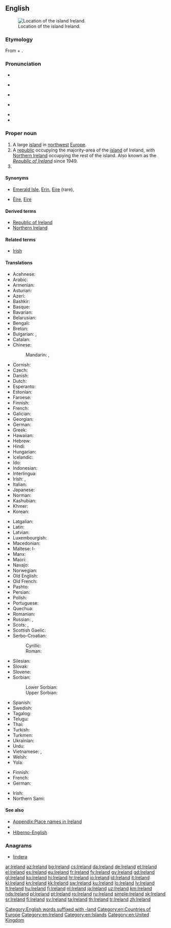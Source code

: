 ==English==
{{wikipedia}}
[[Image:LocationIslandIreland.png|thumb|Location of the island Ireland.]]

===Etymology===
From {{etyl|ga|en}} {{term|Éire|lang=ga}} + {{m|en|-land}}.

===Pronunciation===
* {{IPA|/ˈaɪə(ɹ)lənd/|lang=en}}
* {{a|Ireland}} {{IPA|[ˈaːɹlənd]|[ˈaɪɹlənd]|lang=en}}
* {{a|UK}} {{IPA|[ˈaɪə(ɹ)lənd]|lang=en}}
* {{a|GenAm}} {{IPA|[ˈaɪɚɫɪ̈nd]|lang=en}}
* {{audio|en-us-Ireland.ogg|Audio (US)|lang=en}}
* {{rhymes|aɪə(ɹ)lənd|lang=en}}

===Proper noun===
{{en-proper noun}}

# A large [[island]] in [[northwest]] [[Europe]].
# A [[republic]] occupying the majority-area of the [[island]] of Ireland, with [[Northern Ireland]] occupying the rest of the island. Also known as the ''[[Republic of Ireland]]'' since 1949.
# {{surname|lang=pt}}

====Synonyms====
* {{sense|island}} [[Emerald Isle]], [[Erin]], [[Eire]] (rare), {{l|en|Wolfland}} {{qualifier|obsolete nickname}}
* {{sense|both}} [[Éire]], [[Eire]]

====Derived terms====
* [[Republic of Ireland]]
* [[Northern Ireland]]

====Related terms====
* [[Irish]]

====Translations====
{{trans-top|island}}
* Acehnese: {{t|ace|Irlandia}}
* Arabic: {{t|ar|أَيْرْلَنْدَا|f}}
* Armenian: {{t|hy|Իռլանդիա}}
* Asturian: {{t+|ast|Irlanda}}
* Azeri: {{t+|az|İrlandiya}}
* Bashkir: {{t|ba|Ирландия|sc=Cyrl}}
* Basque: {{t+|eu|Irlanda}}
* Bavarian: {{t|bar|Irlãnd}}
* Belarusian: {{t|be|Ірландыя|f|tr=Irlándyja}}
* Bengali: {{t|bn|আয়ারল্যান্ড}}
* Breton: {{t+|br|Iwerzhon}}
* Bulgarian: {{t+|bg|Ирландия|f|tr=Irlándija}}, {{t|bg|Ейре|f|tr=Éjre}}
* Catalan: {{t+|ca|Irlanda|f}}
* Chinese:
*: Mandarin: {{t|cmn|愛爾蘭|sc=Hani}}, {{t+|cmn|爱尔兰|tr=Ài'ěrlán|sc=Hani}}
* Cornish: {{t|kw|Iwerdhon}}
* Czech: {{t+|cs|Irsko}}
* Danish: {{t+|da|Irland}}
* Dutch: {{t+|nl|Ierland}}
* Esperanto: {{t|eo|Irlando}}
* Estonian: {{t+|et|Iirimaa}}
* Faroese: {{t|fo|Írland}}
* Finnish: {{t+|fi|Irlanti}}
* French: {{t+|fr|Irlande|f}}
* Galician: {{t+|gl|Irlanda}}
* Georgian: {{t|ka|ირლანდია}}
* German: {{t+|de|Irland|n}}
* Greek: {{t+|el|Ιρλανδία|f}}
* Hawaiian: {{t|haw|ʻIlelani}}
* Hebrew: {{t|he|אירלנד|tr=Irland}}
* Hindi: {{t+|hi|आयरलैंड|tr=āyarlaiṇḍ}}
* Hungarian: {{t+|hu|Írország}}
* Icelandic: {{t+|is|Írland|n}}
* Ido: {{t+|io|Irlando}}
* Indonesian: {{t|id|Irlandia}}
* Interlingua: {{t|ia|Irlanda}}
* Irish: {{t+|ga|Éire|f}}, {{t|ga|Banba|f}}
* Italian: {{t+|it|Irlanda|f}}
* Japanese: {{t+|ja|アイルランド|tr=Airurando}}
* Norman: {{t|nrf|Irlande|f}}
* Kashubian: {{t|csb|Irlandëjô}}
* Khmer: {{t|km|អៀរឡង់|tr=ea long|sc=Khmr}}
* Korean: {{t+|ko|아일랜드|tr=Aillaendeu|sc=Hang}}
{{trans-mid}}
* Latgalian: {{t|ltg|Eireja|f}}
* Latin: {{t|la|Hibernia}}
* Latvian: {{t+|lv|Īrija|f}}
* Luxembourgish: {{t+|lb|Irland|n}}
* Macedonian: {{t+|mk|Ирска|f|tr=Írska}}
* Maltese: l-{{t|mt|Irlanda}}
* Manx: {{t|gv|Nerin|f}}
* Maori: {{t|mi|Airangi}}
* Navajo: {{t|nv|Bitsiighaʼ Łichííʼí bikéyah}}
* Norwegian: {{t+|no|Irland}}
* Old English: {{t|ang|Írland}}
* Old French: {{t|fro|Irlande|f}}
* Pashto: {{t|ps|آيرلنډ|m|tr=āyrləndd|sc=ps-Arab}}
* Persian: {{t+|fa|ایرلند|tr=’irlánd}}
* Polish: {{t+|pl|Irlandia|f}}
* Portuguese: {{t+|pt|Irlanda|f}}
* Quechua: {{t|qu|Ilanda}}
* Romanian: {{t+|ro|Irlanda|f}}
* Russian: {{t+|ru|Ирла́ндия|f}}, {{qualifier|rare}} {{t|ru|Э́йре|f}}
* Scots: {{t|sco|Erlan}}, {{t|sco|Airlann}}
* Scottish Gaelic: {{t|gd|Èirinn|f}}
* Serbo-Croatian:
*: Cyrillic: {{t|sh|Ирска|f|sc=Cyrl}}
*: Roman: {{t+|sh|Irska|f}}
* Silesian: {{t|szl|Irlandyjo|f}}
* Slovak: {{t+|sk|Írsko|n}}
* Slovene: {{t+|sl|Írska|f}}
* Sorbian:
*: Lower Sorbian: {{t|dsb|Irska|f}}
*: Upper Sorbian: {{t|hsb|Irska|f}}
* Spanish: {{t+|es|Irlanda|f}}
* Swedish: {{t+|sv|Irland|n}}
* Tagalog: {{t|tl|Irlanda}}
* Telugu: {{t+|te|ఐర్లాండ్}}
* Thai: {{t+|th|ไอร์แลนด์|tr=ai-laen}}
* Turkish: {{t+|tr|İrlanda}}
* Turkmen: {{t|tk|Irlandiýa}}
* Ukrainian: {{t+|uk|Ірландія|f|tr=Irlándija}}
* Urdu: {{t|ur|آئرلینڈ|tr=āyarlaiṇḍ}}
* Vietnamese: {{t|vi|Ireland}}, {{t+|vi|Ái Nhĩ Lan}}
* Welsh: {{t+|cy|Iwerddon|f}}
* Yola: {{t|yol|Irelonde}}
{{trans-bottom}}

{{trans-top-also|country|Republic of Ireland}}
* Finnish: {{t+|fi|Irlanti}}
* French: {{t+|fr|Irlande}}
* German: {{t+|de|Irland}}
{{trans-mid}}
* Irish: {{t+|ga|Éire}}
* Northern Sami: {{t|se|Irlánda}}
{{trans-bottom}}

====See also====
* [[Appendix:Place names in Ireland]]
* {{list:countries of Europe/en}}
* [[Hiberno-English]]

===Anagrams===
* [[lindera#English|lindera]]

[[Category:English words suffixed with -land]]

[[Category:en:Countries of Europe]]
[[Category:en:Ireland]]
[[Category:en:Islands]]
[[Category:en:United Kingdom]]

[[ar:Ireland]]
[[az:Ireland]]
[[bg:Ireland]]
[[cs:Ireland]]
[[da:Ireland]]
[[de:Ireland]]
[[et:Ireland]]
[[el:Ireland]]
[[es:Ireland]]
[[eu:Ireland]]
[[fr:Ireland]]
[[fy:Ireland]]
[[gv:Ireland]]
[[gd:Ireland]]
[[gl:Ireland]]
[[ko:Ireland]]
[[hi:Ireland]]
[[hr:Ireland]]
[[io:Ireland]]
[[id:Ireland]]
[[it:Ireland]]
[[kl:Ireland]]
[[kn:Ireland]]
[[kk:Ireland]]
[[sw:Ireland]]
[[ku:Ireland]]
[[lo:Ireland]]
[[lv:Ireland]]
[[lt:Ireland]]
[[hu:Ireland]]
[[fj:Ireland]]
[[nl:Ireland]]
[[ja:Ireland]]
[[uz:Ireland]]
[[km:Ireland]]
[[nds:Ireland]]
[[pl:Ireland]]
[[pt:Ireland]]
[[ro:Ireland]]
[[ru:Ireland]]
[[simple:Ireland]]
[[sk:Ireland]]
[[sr:Ireland]]
[[fi:Ireland]]
[[sv:Ireland]]
[[ta:Ireland]]
[[th:Ireland]]
[[tr:Ireland]]
[[zh:Ireland]]